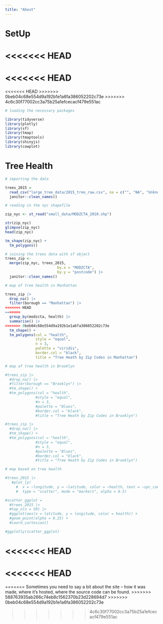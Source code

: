 ```yaml
---
title: "About"
---
```


# SetUp

<<<<<<< HEAD
=======
<<<<<<< HEAD
=======
<<<<<<< HEAD
>>>>>>> 0beb04c68e554d9a192b1e1a6fa386052202c73e
>>>>>>> 4c6c30f77002cc3a75b25a1efcecacf479e551ac
```r
# loading the necessary packages

library(tidyverse)
library(plotly)
library(sf)
library(tmap)
library(tmaptools)
library(shinyjs)
library(cowplot)
```

# Tree Health

```r
# importing the data

trees_2015 =
  read_csv("large_tree_data/2015_tree_raw.csv", na = c("", "NA", "Unknown")) |> 
  janitor::clean_names()
```

```r
# reading in the nyc shapefile 

zip_nyc <- st_read("small_data/MODZCTA_2010.shp")

str(zip_nyc)
glimpse(zip_nyc)
head(zip_nyc)

tm_shape(zip_nyc) +
  tm_polygons()
```

```r
# joining the trees data with sf object
trees_zip <- 
  merge(zip_nyc, trees_2015, 
                        by.x = "MODZCTA",
                        by.y = "postcode") |> 
  janitor::clean_names()
```

```r
# map of tree health in Manhattan

trees_zip |> 
  drop_na() |> 
  filter(borough == "Manhattan") |> 
<<<<<<< HEAD
=======
  group_by(modzcta, health) |> 
  summarise() |> 
>>>>>>> 0beb04c68e554d9a192b1e1a6fa386052202c73e
  tm_shape() +   
  tm_polygons(col = "health",
              style = "equal",
              n = 3,
              palette = "viridis",
              border.col = "black",
              title = "Tree Heath by Zip Codes in Manhattan")
```

```r
# map of tree health in Brooklyn

#trees_zip |> 
  #drop_na() |> 
  #filter(borough == "Brooklyn") |> 
  #tm_shape() +   
  #tm_polygons(col = "health",
              #style = "equal",
              #n = 3,
              #palette = "Blues",
              #border.col = "black",
              #title = "Tree Heath by Zip Codes in Brooklyn")
```



```r
#trees_zip |> 
  #drop_na() |> 
  #tm_shape() +   
  #tm_polygons(col = "health",
              #style = "equal",
              #n = 3,
              #palette = "Blues",
              #border.col = "black",
              #title = "Tree Heath by Zip Codes in Brooklyn")
```

```r
# map based on tree health

#trees_2015 |>
   #plot_ly(
     #  x = ~longitude, y = ~latitude, color = ~health, text = ~spc_common,
     #  type = "scatter", mode = "markers", alpha = 0.5)
```

```r
#scatter_ggplot = 
  #trees_2015 |>
  #top_n(n = 50) |> 
  #ggplot(aes(x = latitude, y = longitude, color = health)) +
  #geom_point(alpha = 0.25) +
  #coord_cartesian()

#ggplotly(scatter_ggplot)
```
<<<<<<< HEAD
=======
<<<<<<< HEAD
=======
=======
Sometimes you need to say a bit about the site -- how it was made, where it's hosted, where the source code can be found. 
>>>>>>> 588763935ab266c74eb8c1562370b23d228694d7
>>>>>>> 0beb04c68e554d9a192b1e1a6fa386052202c73e

>>>>>>> 4c6c30f77002cc3a75b25a1efcecacf479e551ac
